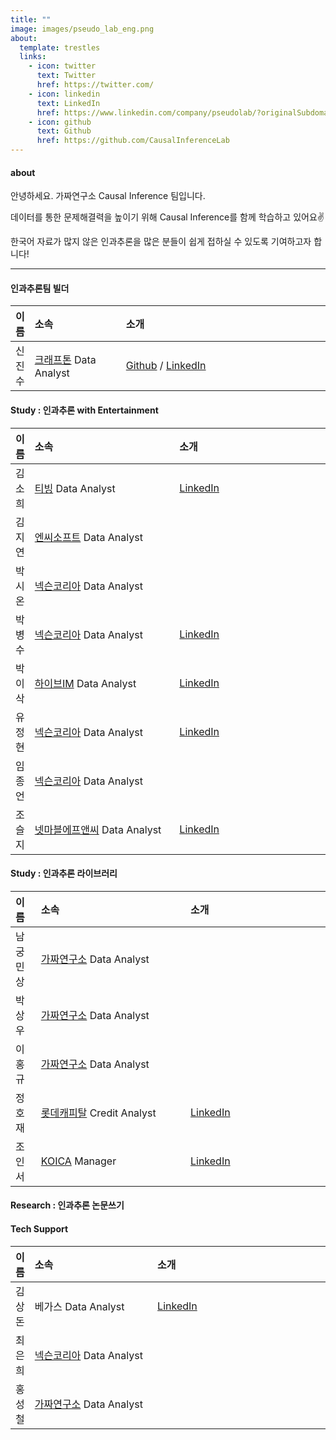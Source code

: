 ```yaml
---
title: ""
image: images/pseudo_lab_eng.png
about:
  template: trestles
  links:
    - icon: twitter
      text: Twitter
      href: https://twitter.com/
    - icon: linkedin
      text: LinkedIn
      href: https://www.linkedin.com/company/pseudolab/?originalSubdomain=kr
    - icon: github
      text: Github
      href: https://github.com/CausalInferenceLab
---
```


#### about

안녕하세요. 가짜연구소 Causal Inference 팀입니다.

데이터를 통한 문제해결력을 높이기 위해 Causal Inference를 함께 학습하고 있어요✌️

한국어 자료가 많지 않은 인과추론을 많은 분들이 쉽게 접하실 수 있도록 기여하고자 합니다!

------------------------------------------------------------------------

#### 인과추론팀 빌더

| 이름   | 소속                                              | 소개                                                                                                             |
|:-------|:--------------------------------------------------|:-----------------------------------------------------------------------------------------------------------------|
| 신진수 | [크래프톤](https://www.krafton.com/) Data Analyst | [Github](https://github.com/CausalInferenceLab) / [LinkedIn](https://www.linkedin.com/in/jinsoo-shin-436060162/) |

#### Study : 인과추론 with Entertainment

| 이름   | 소속                                                                         | 소개                                                                            |
|:-------|:-----------------------------------------------------------------------------|:--------------------------------------------------------------------------------|
| 김소희 | [티빙](https://team.tving.com/) Data Analyst                                 | [LinkedIn](https://www.linkedin.com/in/sohee-kim-9460b6113/)                    |
| 김지연 | [엔씨소프트](https://kr.ncsoft.com/kr/index.do) Data Analyst                 |                                                                                 |
| 박시온 | [넥슨코리아](https://company.nexon.com/kr/) Data Analyst                     |                                                                                 |
| 박병수 | [넥슨코리아](https://company.nexon.com/kr/) Data Analyst                     | [LinkedIn](https://www.linkedin.com/in/byeongsu-park-58249b196/)                |
| 박이삭 | [하이브IM](https://hybecorp.com/kor/main) Data Analyst                       | [LinkedIn](https://www.linkedin.com/in/%EC%9D%B4%EC%82%AD-%EB%B0%95-75a7a916a/) |
| 유정현 | [넥슨코리아](https://company.nexon.com/kr/) Data Analyst                     | [LinkedIn](https://www.linkedin.com/in/jeonghyun-y-750a7b1b2/)                  |
| 임종언 | [넥슨코리아](https://company.nexon.com/kr/) Data Analyst                     |                                                                                 |
| 조슬지 | [넷마블에프앤씨](https://company.netmarble.com/studio/list/fnc) Data Analyst | [LinkedIn](https://www.linkedin.com/in/%EC%8A%AC%EC%A7%80-%EC%A1%B0-4370251b8/) |

#### Study : 인과추론 라이브러리

| 이름     | 소속                                                  | 소개                                               |
|:---------|:------------------------------------------------------|:---------------------------------------------------|
| 남궁민상 | [가짜연구소](https://pseudo-lab.com) Data Analyst     |                                                    |
| 박상우   | [가짜연구소](https://pseudo-lab.com) Data Analyst     |                                                    |
| 이홍규   | [가짜연구소](https://pseudo-lab.com) Data Analyst     |                                                    |
| 정호재   | [롯데캐피탈](https://www.lottecap.com) Credit Analyst | [LinkedIn](https://www.linkedin.com/in/wjdghwo/)   |
| 조인서   | [KOICA](https://www.koica.go.kr) Manager              | [LinkedIn](https://www.linkedin.com/in/yinseo-cho) |

#### Research : 인과추론 논문쓰기

#### Tech Support

| 이름   | 소속                                                     | 소개                                                                            |
|:-------|:---------------------------------------------------------|:--------------------------------------------------------------------------------|
| 김상돈 | 베가스 Data Analyst                                      | [LinkedIn](https://www.linkedin.com/in/%EC%83%81%EB%8F%88-%EA%B9%80-b89985199/) |
| 최은희 | [넥슨코리아](https://company.nexon.com/kr/) Data Analyst |                                                                                 |
| 홍성철 | [가짜연구소](https://pseudo-lab.com) Data Analyst        |                                                                                 |
